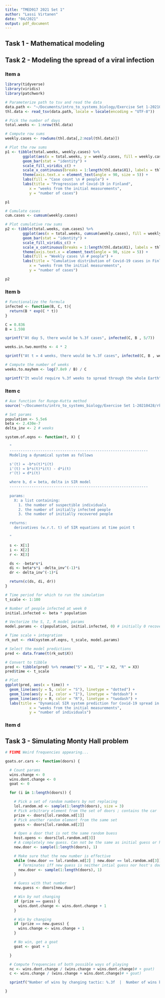 ```yaml
---
title: "TMED917 2021 Set 1"
author: "Lassi Virtanen"
date: "04/2021"
output: pdf_document
---
```


## Task 1 - Mathematical modeling

## Task 2 - Modeling the spread of a viral infection

### Item a

```r
library(tidyverse)
library(viridis)
library(patchwork)
```

```r
# Parameterize path to tsv and read the data
data.path <- "~/Documents/intro_to_systems_biology/Exercise Set 1-20210428/thl-covid.tsv"
thl.data <- read_tsv(data.path, locale = locale(encoding = "UTF-8"))

# Pick the number of days
total.weeks <- 1:nrow(thl.data)

# Compute row sums
weekly.cases <- rowSums(thl.data[,2:ncol(thl.data)])

# Plot the row sums
p1 <- tibble(total.weeks, weekly.cases) %>%
        ggplot(aes(x = total.weeks, y = weekly.cases, fill = weekly.cases)) + 
        geom_bar(stat = "identity") +
        scale_fill_viridis_c() +
        scale_x_continuous(breaks = 1:length(thl.data$X1), labels = thl.data$X1) +
        theme(axis.text.x = element_text(angle = 90, size = 5)) +
        labs(fill = "Case count \n # people") +
        labs(title = "Progression of Covid-19 in Finland",
           x = "weeks from the initial measurements",
           y = "number of cases")

p1
```

```r
# Cumulate cases
cum.cases <- cumsum(weekly.cases)

# Plot cumulative row sums
p2 <- tibble(total.weeks, cum.cases) %>%
        ggplot(aes(x = total.weeks, cumsum(weekly.cases), fill = weekly.cases)) + 
        geom_bar(stat = "identity") +
        scale_fill_viridis_c() +
        scale_x_continuous(breaks = 1:length(thl.data$X1), labels = thl.data$X1) +
        theme(axis.text.x = element_text(angle = 90, size = 5)) +
        labs(fill = "Weekly cases \n # people") +
        labs(title = "Cumulative distribution of Covid-19 cases in Finland, colored by weekly count",
           x = "weeks from the initial measurements",
           y = "number of cases")

p2
```

### Item b

```r
# Functionalize the formula
infected <- function(B, C, t){
  return(B * exp(C * t))
}
```

```r
C = 0.836
B = 1.598

sprintf("At day 5, there would be %.3f cases", infected(C, B , 5/7))
```

```r
weeks.in.two.months <- 4 * 2

sprintf("At t = 4 weeks, there would be %.3f cases", infected(C, B , weeks.in.two.months))
```

```r
# Compute the number of weeks
weeks.to.mayhem <- log(7.8e9 / B) / C

sprintf("It would require %.3f weeks to spread through the whole Earth", weeks.to.mayhem)
```

### Item c

```r
# Aux function for Runge-Kutta method
source('~/Documents/intro_to_systems_biology/Exercise Set 1-20210428/rk4.R')

# Set params
population <- 5.5e6
beta <- 2.430e-7
delta_inv <- 2 # weeks

system.of.eqns <- function(t, X) {

  "
  ---------------------------------------------------------------
  Modeling a dynamical system as follows

  s'(t) = -b*s(t)*i(t)
  i'(t) = b*s(t)*i(t) - d*i(t)
  r'(t) = d*i(t)

  where b, d = beta, delta in SIR model
  ---------------------------------------------------------------
  
  params:
    X: a list containing:
      1. the number of suspectible individuals
      2. the number of initially infected people
      3. the number of initially recovered people

  returns:
    derivatives (w.r.t. t) of SIR equations at time point t

  "

  s <- X[1]
  i <- X[2]
  r <- X[3]

  ds <- -beta*s*i
  di <- beta*s*i -delta_inv^(-1)*i
  dr <- delta_inv^(-1)*i

  return(c(ds, di, dr))
}

# Time period for which to run the simulation
t_scale <- 1:100

# Number of people infected at week 0
initial.infected <- beta * population

# Vectorize the S, I, R model params
model.params <- c(population, initial.infected, 0) # initially 0 recovered

# Time scale + integration
rk_out <- rk4(system.of.eqns, t_scale, model.params)

# Select the model predictions
pred <- data.frame(t(rk_out$X))

# Convert to tibble
pred <- tibble(pred) %>% rename("S" = X1, "I" = X2, "R" = X3)
pred$time <- t_scale

# Plot
ggplot(pred, aes(x = time)) +
  geom_line(aes(y = S, color = "S"), linetype = "dotted") +
  geom_line(aes(y = I, color = "I"), linetype = "dotdash") + 
  geom_line(aes(y = R, color = "R"), linetype = "twodash") +
  labs(title = "Dynamical SIR system prediction for Covid-19 spread in Finland",
           x = "weeks from the initial measurements",
           y = "number of individuals")

```

### Item d

## Task 3 - Simulating Monty Hall problem

```r

# FIXME Weird frequencies appearing...

goats.or.cars <- function(doors) {

  # Count params
  wins.change <- 0
  wins.dont.change <- 0
  goat <- 0

  for (i in 1:length(doors)) {

    # Pick a set of random numbers by not replacing 
    lol.random.xd <- sample(1:length(doors), size = 3)
    # Pick arbitrary element from the set of doors ; contains the car
    prize <- doors[lol.random.xd[1]]
    # Pick another random element from the same set
    guess <- doors[lol.random.xd[2]]

    # Open a door that is not the same random buess
    host.opens <- doors[lol.random.xd[3]]
    # A completely new guess. Can not be the same as initial guess or host.opens
    new.door <- sample(1:length(doors), 1)

    # Make sure that the new number is effective
    while (new.door == lol.random.xd[2] | new.door == lol.random.xd[3]) {
      # Terminates iff new guess is neither intial guess nor host's door
      new.door <- sample(1:length(doors), 1)
    }

    # Guess with that number
    new.guess <- doors[new.door]

    # Win by not changing
    if (prize == guess) {
      wins.dont.change <- wins.dont.change + 1
    }

    # Win by changing
    if (prize == new.guess) {
      wins.change <- wins.change + 1
    }

    # No win, get a goat
    goat <- goat + 1

  }

  # Compute frequencies of both possible ways of playing
  nc <- wins.dont.change / (wins.change + wins.dont.change)# + goat)
  c <- wins.change / (wins.change + wins.dont.change)# + goat)

  sprintf("Number of wins by changing tactic: %.3f  |  Number of wins by not changing tactic: %.3f", c, nc)

}
```

